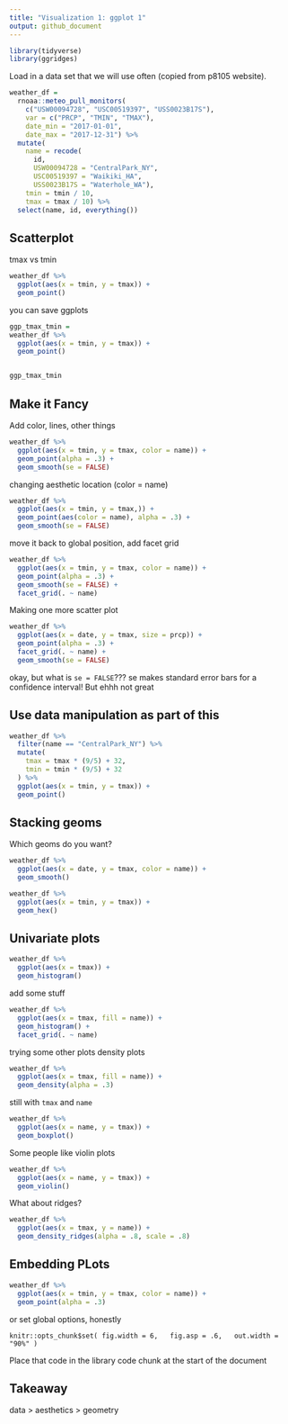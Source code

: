 ```yaml
---
title: "Visualization 1: ggplot 1"
output: github_document
---
```


```r
library(tidyverse)
library(ggridges)
```

Load in a data set that we will use often (copied from p8105 website).

```r
weather_df = 
  rnoaa::meteo_pull_monitors(
    c("USW00094728", "USC00519397", "USS0023B17S"),
    var = c("PRCP", "TMIN", "TMAX"), 
    date_min = "2017-01-01",
    date_max = "2017-12-31") %>%
  mutate(
    name = recode(
      id, 
      USW00094728 = "CentralPark_NY", 
      USC00519397 = "Waikiki_HA",
      USS0023B17S = "Waterhole_WA"),
    tmin = tmin / 10,
    tmax = tmax / 10) %>%
  select(name, id, everything())
```

## Scatterplot

tmax vs tmin

```r
weather_df %>% 
  ggplot(aes(x = tmin, y = tmax)) +
  geom_point()
```


you can save ggplots

```r
ggp_tmax_tmin = 
weather_df %>% 
  ggplot(aes(x = tmin, y = tmax)) +
  geom_point()


ggp_tmax_tmin
```

## Make it **Fancy**

Add color, lines, other things

```r
weather_df %>% 
  ggplot(aes(x = tmin, y = tmax, color = name)) +
  geom_point(alpha = .3) + 
  geom_smooth(se = FALSE)
```

changing aesthetic location (color = name)

```r
weather_df %>% 
  ggplot(aes(x = tmin, y = tmax,)) +
  geom_point(aes(color = name), alpha = .3) + 
  geom_smooth(se = FALSE)
```

move it back to global position, add facet grid

```r
weather_df %>% 
  ggplot(aes(x = tmin, y = tmax, color = name)) +
  geom_point(alpha = .3) + 
  geom_smooth(se = FALSE) +
  facet_grid(. ~ name)
```

Making one more scatter plot

```r
weather_df %>% 
  ggplot(aes(x = date, y = tmax, size = prcp)) +
  geom_point(alpha = .3) +
  facet_grid(. ~ name) +
  geom_smooth(se = FALSE)
```

okay, but what is `se = FALSE`???
se makes standard error bars for a confidence interval! But ehhh not great


## Use data manipulation as part of this

```r
weather_df %>% 
  filter(name == "CentralPark_NY") %>% 
  mutate(
    tmax = tmax * (9/5) + 32,
    tmin = tmin * (9/5) + 32
  ) %>% 
  ggplot(aes(x = tmin, y = tmax)) + 
  geom_point()
```


## Stacking geoms

Which geoms do you want?

```r
weather_df %>% 
  ggplot(aes(x = date, y = tmax, color = name)) +
  geom_smooth()
```

```r
weather_df %>% 
  ggplot(aes(x = tmin, y = tmax)) +
  geom_hex()
```


## Univariate plots

```r
weather_df %>% 
  ggplot(aes(x = tmax)) +
  geom_histogram()
```

add some stuff

```r
weather_df %>% 
  ggplot(aes(x = tmax, fill = name)) +
  geom_histogram() +
  facet_grid(. ~ name)
```

trying some other plots
density plots

```r
weather_df %>% 
  ggplot(aes(x = tmax, fill = name)) +
  geom_density(alpha = .3)
```

still with `tmax` and `name`

```r
weather_df %>% 
  ggplot(aes(x = name, y = tmax)) +
  geom_boxplot()
```

Some people like violin plots

```r
weather_df %>% 
  ggplot(aes(x = name, y = tmax)) +
  geom_violin()
```

What about ridges?

```r
weather_df %>% 
  ggplot(aes(x = tmax, y = name)) +
  geom_density_ridges(alpha = .8, scale = .8)
```

## Embedding PLots

```r
weather_df %>% 
  ggplot(aes(x = tmin, y = tmax, color = name)) +
  geom_point(alpha = .3)
```

or set global options, honestly

`knitr::opts_chunk$set(
fig.width = 6,
  fig.asp = .6,
  out.width = "90%"
)`

Place that code in the library code chunk at the start of the document

## Takeaway

data > aesthetics > geometry